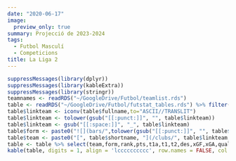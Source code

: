 ```yaml
---
date: "2020-06-17"
image:
  preview_only: true
summary: Projecció de 2023-2024
tags:
  - Futbol Masculí
  - Competicions
title: La Liga 2
---
```

```r
suppressMessages(library(dplyr))
suppressMessages(library(kableExtra))
suppressMessages(library(stringr))
teamnames <- readRDS("~/GoogleDrive/Futbol/teamlist.rds")
table <- readRDS("~/GoogleDrive/Futbol/futstat_tables.rds") %>% filter(league == 'segunda_1') %>% left_join(teamnames, by = "team") %>% arrange(rank) %>% mutate(league = str_sub(league,1,-3)) %>% left_join(readRDS("~/GoogleDrive/Futbol/futstat_playoff.rds"), by = "team") %>% mutate(t1a = rowSums(cbind(t1, playoff.ascens), na.rm = T)) 
table$linkteam <- iconv(table$fullname,to="ASCII//TRANSLIT")
table$linkteam <- tolower(gsub("[[:punct:]]", "", table$linkteam))
table$linkteam <- gsub("[[:space:]]", "_", table$linkteam)
table$form <- paste0("![](bars/",tolower(gsub("[[:punct:]]", "", table$team)),".png)")
table$team <- paste0("[", table$shortname, "](/clubs/", table$linkteam,"_",table$league,")")
table <- table %>% select(team,form,rank,pts,t1a,t1,t2,des,xGF,xGA,qualitat)
kable(table, digits = 1, align = 'lcccccccccc', row.names = FALSE, col.names = c('Club','Forma', 'Class.', 'Punts', 'Ascens','Asc.Dir.', 'Playoff', 'Descens', 'F', 'C', 'Qual.')) %>% add_header_above(c('Temporada' = 4, 'Probabilitat (%)' = 4, 'xGols' = 3)) %>% column_spec(1, bold = T) %>% column_spec(4, border_right = T) %>% column_spec(8, border_right = T)
```

